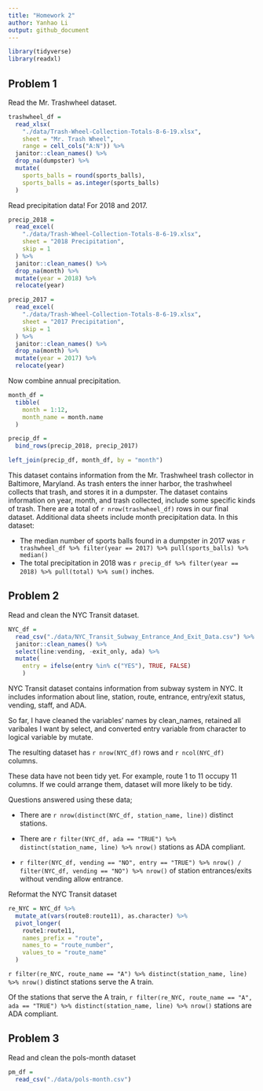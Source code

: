 ```yaml
---
title: "Homework 2"
author: Yanhao Li
output: github_document
---
```


```r
library(tidyverse)
library(readxl)
```

## Problem 1

Read the Mr. Trashwheel dataset.

```r
trashwheel_df = 
  read_xlsx(
    "./data/Trash-Wheel-Collection-Totals-8-6-19.xlsx",
    sheet = "Mr. Trash Wheel",
    range = cell_cols("A:N")) %>% 
  janitor::clean_names() %>% 
  drop_na(dumpster) %>% 
  mutate(
    sports_balls = round(sports_balls),
    sports_balls = as.integer(sports_balls)
  )
```

Read precipitation data! For 2018 and 2017.

```r
precip_2018 = 
  read_excel(
    "./data/Trash-Wheel-Collection-Totals-8-6-19.xlsx",
    sheet = "2018 Precipitation",
    skip = 1
  ) %>% 
  janitor::clean_names() %>% 
  drop_na(month) %>% 
  mutate(year = 2018) %>% 
  relocate(year)

precip_2017 = 
  read_excel(
    "./data/Trash-Wheel-Collection-Totals-8-6-19.xlsx",
    sheet = "2017 Precipitation",
    skip = 1
  ) %>% 
  janitor::clean_names() %>% 
  drop_na(month) %>% 
  mutate(year = 2017) %>% 
  relocate(year)
```

Now combine annual precipitation. 

```r
month_df = 
  tibble(
    month = 1:12,
    month_name = month.name
  )

precip_df = 
  bind_rows(precip_2018, precip_2017) 

left_join(precip_df, month_df, by = "month")
```

This dataset contains information from the Mr. Trashwheel trash collector in Baltimore, Maryland. As trash enters the inner harbor, the trashwheel collects that trash, and stores it in a dumpster. The dataset contains information on year, month, and trash collected, include some specific kinds of trash. There are a total of `r nrow(trashwheel_df)` rows in our final dataset. Additional data sheets include month precipitation data. In this dataset:

* The median number of sports balls found in a dumpster in 2017 was `r trashwheel_df %>% filter(year == 2017) %>% pull(sports_balls) %>% median()`
* The total precipitation in 2018 was `r precip_df %>% filter(year == 2018) %>% pull(total) %>% sum()` inches.

## Problem 2

Read and clean the NYC Transit dataset.

```r
NYC_df = 
  read_csv("./data/NYC_Transit_Subway_Entrance_And_Exit_Data.csv") %>% 
  janitor::clean_names() %>% 
  select(line:vending, -exit_only, ada) %>% 
  mutate(
    entry = ifelse(entry %in% c("YES"), TRUE, FALSE)
    )
```

NYC Transit dataset contains information from subway system in NYC. It includes information about line, station, route, entrance, entry/exit status, vending, staff, and ADA. 

So far, I have cleaned the variables' names by clean_names, retained all varibales I want by select, and converted entry variable from character to logical variable by mutate. 

The resulting dataset has `r nrow(NYC_df)` rows and `r ncol(NYC_df)` columns. 

These data have not been tidy yet. For example, route 1 to 11 occupy 11 columns. If we could arrange them, dataset will more likely to be tidy.

Questions answered using these data;

* There are `r nrow(distinct(NYC_df, station_name, line))` distinct stations. 

* There are `r filter(NYC_df, ada == "TRUE") %>% distinct(station_name, line) %>% nrow()` stations as ADA compliant.

* `r filter(NYC_df, vending == "NO", entry == "TRUE") %>% nrow() / filter(NYC_df, vending == "NO") %>% nrow()` of station entrances/exits without vending allow entrance.

Reformat the NYC Transit dataset

```r
re_NYC = NYC_df %>% 
  mutate_at(vars(route8:route11), as.character) %>% 
  pivot_longer(
    route1:route11,
    names_prefix = "route",
    names_to = "route_number",
    values_to = "route_name"
  )
```

`r filter(re_NYC, route_name == "A") %>% distinct(station_name, line) %>% nrow()` distinct stations serve the A train.

Of the stations that serve the A train, `r filter(re_NYC, route_name == "A", ada == "TRUE") %>% distinct(station_name, line) %>% nrow()` stations are ADA compliant.

## Problem 3

Read and clean the pols-month dataset

```r
pm_df = 
  read_csv("./data/pols-month.csv")
```

